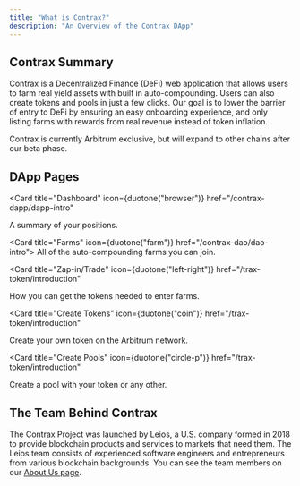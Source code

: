 ```yaml
---
title: "What is Contrax?"
description: "An Overview of the Contrax DApp"
---
```


## Contrax Summary

Contrax is a Decentralized Finance (DeFi) web application that allows users to farm real yield assets with built in auto-compounding. Users can also create tokens and pools in just a few clicks.
Our goal is to lower the barrier of entry to DeFi by ensuring an easy onboarding experience, and only listing farms with rewards from real revenue instead of token inflation.

Contrax is currently Arbitrum exclusive, but will expand to other chains after our beta phase.

## DApp Pages

<Card
  title="Dashboard"
  icon={duotone("browser")}
  href="/contrax-dapp/dapp-intro"
>
  A summary of your positions.
</Card>

<Card title="Farms" icon={duotone("farm")} href="/contrax-dao/dao-intro">
  All of the auto-compounding farms you can join.
</Card>

<Card
  title="Zap-in/Trade"
  icon={duotone("left-right")}
  href="/trax-token/introduction"
>
  How you can get the tokens needed to enter farms.
</Card>

<Card
  title="Create Tokens"
  icon={duotone("coin")}
  href="/trax-token/introduction"
>
  Create your own token on the Arbitrum network.
</Card>

<Card
  title="Create Pools"
  icon={duotone("circle-p")}
  href="/trax-token/introduction"
>
  Create a pool with your token or any other.
</Card>

## The Team Behind Contrax

The Contrax Project was launched by Leios, a U.S. company formed in 2018 to provide blockchain products and services to markets that need them. The Leios team consists of experienced software engineers and entrepreneurs from various blockchain backgrounds. You can see the team members on our [About Us page](https://contrax.finance/about).
